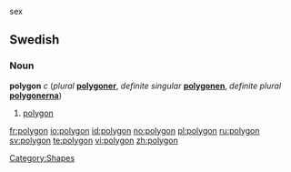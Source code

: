 {{see|Polygon}}
sex

==Swedish==

===Noun===
'''polygon''' ''c'' (''plural'' '''[[polygoner]]''', ''definite singular'' '''[[polygonen]]''', ''definite plural'' '''[[polygonerna]]''')

# [[#English|polygon]]

[[Category:Shapes]]

[[fr:polygon]]
[[io:polygon]]
[[id:polygon]]
[[no:polygon]]
[[pl:polygon]]
[[ru:polygon]]
[[sv:polygon]]
[[te:polygon]]
[[vi:polygon]]
[[zh:polygon]]